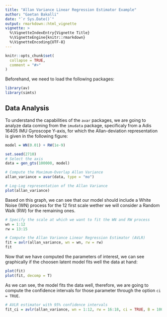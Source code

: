 ```yaml
---
title: "Allan Variance Linear Regression Estimator Example"
author: "Gaetan Bakalli"
date: "`r Sys.Date()`"
output: rmarkdown::html_vignette
vignette: >
  %\VignetteIndexEntry{Vignette Title}
  %\VignetteEngine{knitr::rmarkdown}
  %\VignetteEncoding{UTF-8}
---
```


```r
knitr::opts_chunk$set(
  collapse = TRUE,
  comment = "#>"
)
```

Beforehand, we need to load the following packages:

```r
library(av)
library(simts)
```
## Data Analysis

To understand the capabilities of the `avar` packages, we are going to analyze data coming from the `imudata` package, specificaly from a Adis 16405 IMU Gyroscope Y-axis, for which the Allan-deviation representation is given in the following figure:

```r
model = WN(0.01) + RW(1e-9)

set.seed(2710)
# Select the axis
data = gen_gts(100000, model)

# Compute the Maximum-Overlap Allan Variance
allan_variance = avar(data, type = "mo")

# Log-Log representation of the Allan Variance
plot(allan_variance)
```

Based on this graph, we can see that our model should include a White Noise (WN) process for the 12 first scale wether we will consider a Random Walk (RW) for the remaining ones. 

```r

# Specify the scale at which we want to fit the WN and RW process
wn = 1:12
rw = 13:15

# Compute the Allan Variance Linear Regression Estimator (AVLR)
fit = avlr(allan_variance, wn = wn, rw = rw)
fit
```

Now that we have computed the parameters of interest, we can see graphically if the choosen latent model fits well the data at hand:

```r

plot(fit)
plot(fit, decomp = T)
```


As we can see, the model fits the data well, therefore, we are going to compute the confidence intervals for those parameter through the option `ci = TRUE`.

```r

# AVLR estimator with 95% confidence intervals
fit_ci = avlr(allan_variance, wn = 1:12, rw = 16:18, ci = TRUE, B = 100)

```
